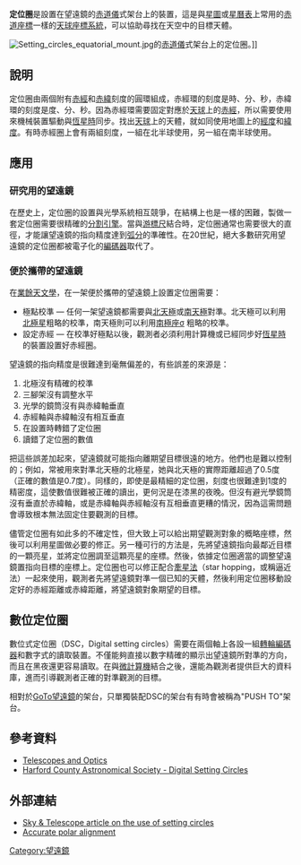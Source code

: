 '''定位圈'''是設置在望遠鏡的[[赤道儀|赤道儀]]式架台上的裝置，這是與[[星圖|星圖]]或[[星曆表|星曆表]]上常用的[[赤道座標系統|赤道座標]]一樣的[[天球座標系統|天球座標系統]]，可以協助尋找在天空中的目標天體。

[[File:Setting_circles_equatorial_mount.jpg|thumb]]的[[赤道儀|赤道儀]]式架台上的定位圈。]]

== 說明 ==
定位圈由兩個附有[[赤經|赤經]]和[[赤緯|赤緯]]刻度的圓環組成，赤經環的刻度是時、分、秒，赤緯環的刻度是度、分、秒。因為赤經環需要固定對應於[[天球|天球]]上的[[赤經|赤經]]，所以需要使用來機械裝置驅動與[[恆星時|恆星時]]同步。找出[[天球|天球]]上的天體，就如同使用地圖上的[[經度|經度]]和[[緯度|緯度]]。有時赤經圈上會有兩組刻度，一組在北半球使用，另一組在南半球使用。

== 應用 ==
=== 研究用的望遠鏡 ===
在歷史上，定位圈的設置與光學系統相互競爭，在結構上也是一樣的困難，製做一套定位圈需要很精確的[[分割引擎|分割引擎]]。當與[[游标卡尺|游標尺]]結合時，定位圈通常也需要很大的直徑，才能讓望遠鏡的指向精度達到[[弧分|弧分]]的準確性。在20世紀，絕大多數研究用望遠鏡的定位圈都被電子化的[[旋轉編碼器|編碼器]]取代了。

=== 便於攜帶的望遠鏡 ===
在[[業餘天文學|業餘天文學]]，在一架便於攜帶的望遠鏡上設置定位圈需要： 

* 極點校準 — 任何一架望遠鏡都需要與[[天極|北天極]]或[[天極|南天極]]對準。北天極可以利用[[北極星|北極星]]粗略的校準，南天極則可以利用[[南極座σ|南極座σ]] 粗略的校準。
* 設定赤經 — 在校準好極點以後，觀測者必須利用計算機或已經同步好[[恆星時|恆星時]]的裝置設置好赤經圈。

望遠鏡的指向精度是很難達到毫無偏差的，有些誤差的來源是：
#北極沒有精確的校準
#三腳架沒有調整水平
#光學的鏡筒沒有與赤緯軸垂直
#赤經軸與赤緯軸沒有相互垂直
#在設置時轉錯了定位圈
#讀錯了定位圈的數值

把這些誤差加起來，望遠鏡就可能指向離期望目標很遠的地方。他們也是難以控制的；例如，常被用來對準北天極的北極星，她與北天極的實際距離超過了0.5度（正確的數值是0.7度）。同樣的，即使是最精細的定位圈，刻度也很難達到1度的精密度，這使數值很難被正確的讀出，更何況是在漆黑的夜晚。但沒有避光學鏡筒沒有垂直於赤緯軸，或是赤緯軸與赤經軸沒有互相垂直更糟的情況，因為這需問題會導致根本無法固定住要觀測的目標。

儘管定位圈有如此多的不確定性，但大致上可以給出期望觀測對象的概略座標，然後可以利用星圖做必要的修正。另一種可行的方法是，先將望遠鏡指向最鄰近目標的一顆亮星，並將定位圈調至這顆亮星的座標。然後，依據定位圈適當的調整望遠鏡置指向目標的座標上。定位圈也可以修正配合[[牽星法|牽星法]]（star hopping，或稱逼近法）一起來使用，觀測者先將望遠鏡對準一個已知的天體，然後利用定位圈移動設定好的赤經距離或赤緯距離，將望遠鏡對象期望的目標。

== 數位定位圈 ==
數位式定位圈（DSC，Digital setting circles）需要在兩個軸上各設一組[[轉輪編碼器|轉輪編碼器]]和數字式的讀取裝置。不僅能夠直接以數字精確的顯示出望遠鏡所對準的方向，而且在黑夜還更容易讀取。在與[[微計算機|微計算機]]結合之後，還能為觀測者提供巨大的資料庫，進而引導觀測者正確的對準觀測的目標。

相對於[[GoTo望遠鏡|GoTo望遠鏡]]的架台，只單獨裝配DSC的架台有有時會被稱為"PUSH TO"架台。

== 參考資料 ==
* [http://www.frostydrew.org/observatory/courses/scopes/booklet.htm Telescopes and Optics]{{Wayback|url=http://www.frostydrew.org/observatory/courses/scopes/booklet.htm |date=20070304025854 }}
* [http://www.harfordastro.org/izar/izar_dsc.html Harford County Astronomical Society - Digital Setting Circles]{{Wayback|url=http://www.harfordastro.org/izar/izar_dsc.html |date=20070819084057 }}

== 外部連結 ==
*[http://skytonight.com/howto/visualobserving/3304206.html?page=1&c=y Sky & Telescope article on the use of setting circles]
*[http://skytonight.com/howto/diy/3304261.html Accurate polar alignment]{{Wayback|url=http://skytonight.com/howto/diy/3304261.html |date=20080725000843 }}

[[Category:望遠鏡|Category:望遠鏡]]